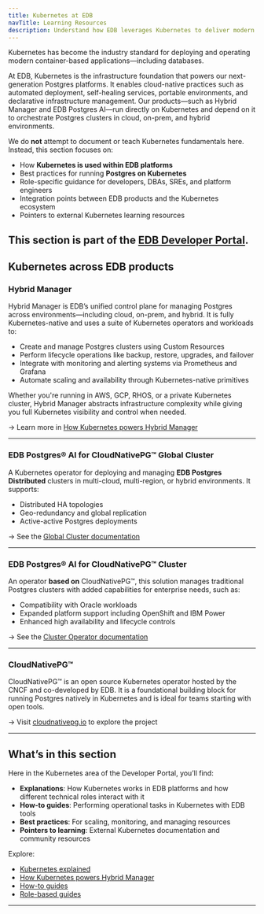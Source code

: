 ```yaml
---
title: Kubernetes at EDB
navTitle: Learning Resources
description: Understand how EDB leverages Kubernetes to deliver modern Postgres services, and how you can work with Kubernetes-based tools and practices across our platform.
---
```


Kubernetes has become the industry standard for deploying and operating modern container-based applications—including databases.

At EDB, Kubernetes is the infrastructure foundation that powers our next-generation Postgres platforms. It enables cloud-native practices such as automated deployment, self-healing services, portable environments, and declarative infrastructure management. Our products—such as Hybrid Manager and EDB Postgres AI—run directly on Kubernetes and depend on it to orchestrate Postgres clusters in cloud, on-prem, and hybrid environments.

We do **not** attempt to document or teach Kubernetes fundamentals here. Instead, this section focuses on:

-   How **Kubernetes is used within EDB platforms**
-   Best practices for running **Postgres on Kubernetes**
-   Role-specific guidance for developers, DBAs, SREs, and platform engineers
-   Integration points between EDB products and the Kubernetes ecosystem
-   Pointers to external Kubernetes learning resources

This section is part of the [EDB Developer Portal](/portal).
---

## Kubernetes across EDB products

### Hybrid Manager

Hybrid Manager is EDB’s unified control plane for managing Postgres across environments—including cloud, on-prem, and hybrid. It is fully Kubernetes-native and uses a suite of Kubernetes operators and workloads to:

-   Create and manage Postgres clusters using Custom Resources
-   Perform lifecycle operations like backup, restore, upgrades, and failover
-   Integrate with monitoring and alerting systems via Prometheus and Grafana
-   Automate scaling and availability through Kubernetes-native primitives

Whether you're running in AWS, GCP, RHOS, or a private Kubernetes cluster, Hybrid Manager abstracts infrastructure complexity while giving you full Kubernetes visibility and control when needed.

→ Learn more in [How Kubernetes powers Hybrid Manager](/portal/kubernetes/learn/explained/k8s-in-hybrid-manager)

* * *

### EDB Postgres® AI for CloudNativePG™ Global Cluster

A Kubernetes operator for deploying and managing **EDB Postgres Distributed** clusters in multi-cloud, multi-region, or hybrid environments. It supports:

-   Distributed HA topologies
-   Geo-redundancy and global replication
-   Active-active Postgres deployments

→ See the [Global Cluster documentation](https://www.enterprisedb.com/docs/edb-postgres-ai/platforms-and-tools/kubernetes/)

* * *

### EDB Postgres® AI for CloudNativePG™ Cluster

An operator **based on** CloudNativePG™, this solution manages traditional Postgres clusters with added capabilities for enterprise needs, such as:

-   Compatibility with Oracle workloads
-   Expanded platform support including OpenShift and IBM Power
-   Enhanced high availability and lifecycle controls

→ See the [Cluster Operator documentation](https://www.enterprisedb.com/docs/edb-postgres-ai/platforms-and-tools/kubernetes/)

* * *

### CloudNativePG™

CloudNativePG™ is an open source Kubernetes operator hosted by the CNCF and co-developed by EDB. It is a foundational building block for running Postgres natively in Kubernetes and is ideal for teams starting with open tools.

→ Visit [cloudnativepg.io](https://cloudnativepg.io) to explore the project

* * *

## What’s in this section

Here in the Kubernetes area of the Developer Portal, you’ll find:

-   **Explanations**: How Kubernetes works in EDB platforms and how different technical roles interact with it
-   **How-to guides**: Performing operational tasks in Kubernetes with EDB tools
-   **Best practices**: For scaling, monitoring, and managing resources
-   **Pointers to learning**: External Kubernetes documentation and community resources

Explore:

- [Kubernetes explained](./learn/explained/kubernetes-explained)
- [How Kubernetes powers Hybrid Manager](/portal/kubernetes/learn/explained/hybrid-manager/k8s-in-hybrid-manager)
- [How-to guides](./learn/how-to)
- [Role-based guides](./learn/explained/for)

---
